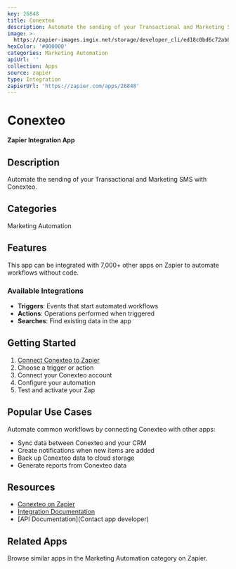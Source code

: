 ```yaml
---
key: 26848
title: Conexteo
description: Automate the sending of your Transactional and Marketing SMS with Conexteo.
image: >-
  https://zapier-images.imgix.net/storage/developer_cli/ed18c0bd6c72ab8ecd81092de1ff9749.png?auto=format%2Ccompress&ixlib=python-3.0.0&q=50
hexColor: '#000000'
categories: Marketing Automation
apiUrl: ''
collection: Apps
source: zapier
type: Integration
zapierUrl: 'https://zapier.com/apps/26848'
---
```

# Conexteo

**Zapier Integration App**

## Description

Automate the sending of your Transactional and Marketing SMS with Conexteo.

## Categories

Marketing Automation

## Features

This app can be integrated with 7,000+ other apps on Zapier to automate workflows without code.

### Available Integrations

- **Triggers**: Events that start automated workflows
- **Actions**: Operations performed when triggered
- **Searches**: Find existing data in the app

## Getting Started

1. [Connect Conexteo to Zapier](https://zapier.com/apps/26848)
2. Choose a trigger or action
3. Connect your Conexteo account
4. Configure your automation
5. Test and activate your Zap

## Popular Use Cases

Automate common workflows by connecting Conexteo with other apps:

- Sync data between Conexteo and your CRM
- Create notifications when new items are added
- Back up Conexteo data to cloud storage
- Generate reports from Conexteo data

## Resources

- [Conexteo on Zapier](https://zapier.com/apps/26848)
- [Integration Documentation](https://zapier.com/apps/26848/integrations)
- [API Documentation](Contact app developer)

## Related Apps

Browse similar apps in the Marketing Automation category on Zapier.
